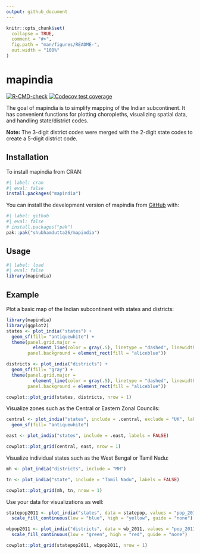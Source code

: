 ```yaml
---
output: github_document
---
```


<!-- README.md is generated from README.Rmd. Please edit that file -->

```r
knitr::opts_chunk$set(
  collapse = TRUE,
  comment = "#>",
  fig.path = "man/figures/README-",
  out.width = "100%"
)
```

# mapindia

<!-- badges: start -->
[![R-CMD-check](https://github.com/shubhamdutta26/mapindia/actions/workflows/R-CMD-check.yaml/badge.svg)](https://github.com/shubhamdutta26/mapindia/actions/workflows/R-CMD-check.yaml)
[![Codecov test coverage](https://codecov.io/gh/shubhamdutta26/mapindia/graph/badge.svg)](https://app.codecov.io/gh/shubhamdutta26/mapindia)
<!-- badges: end -->

The goal of mapindia is to simplify mapping of the Indian subcontinent. It has convenient functions for plotting choropleths, visualizing spatial data, and handling state/district codes.

**Note:** The 3-digit district codes were merged with the 2-digit state codes to create a 5-digit district code.



## Installation

To install mapindia from CRAN:

```r
#| label: cran
#| eval: false
install.packages("mapindia")
```


You can install the development version of mapindia from [GitHub](https://github.com/) with:

```r
#| label: github
#| eval: false
# install.packages("pak")
pak::pak("shubhamdutta26/mapindia")
```
## Usage

``` r
#| label: load
#| eval: false
library(mapindia)
```

## Example

Plot a basic map of the Indian subcontinent with states and districts:

```r
library(mapindia)
library(ggplot2)
states <- plot_india("states") +
  geom_sf(fill= "antiquewhite") +
  theme(panel.grid.major = 
          element_line(color = gray(.5), linetype = "dashed", linewidth = 0.2), 
        panel.background = element_rect(fill = "aliceblue"))

districts <- plot_india("districts") +
  geom_sf(fill= "gray") +
  theme(panel.grid.major = 
          element_line(color = gray(.5), linetype = "dashed", linewidth = 0.2), 
        panel.background = element_rect(fill = "aliceblue"))

cowplot::plot_grid(states, districts, nrow = 1)
```

Visualize zones such as the Central or Eastern Zonal Councils:

```r
central <- plot_india("states", include = .central, exclude = "UK", labels = TRUE) +
  geom_sf(fill= "antiquewhite")

east <- plot_india("states", include = .east, labels = FALSE)

cowplot::plot_grid(central, east, nrow = 1)
```

Visualize individual states such as the West Bengal or Tamil Nadu:

```r
mh <- plot_india("districts", include = "MH")

tn <- plot_india("state", include = "Tamil Nadu", labels = FALSE)

cowplot::plot_grid(mh, tn, nrow = 1)
```

Use your data for visualizations as well:

```r
statepop2011 <- plot_india("states", data = statepop, values = "pop_2011") +
  scale_fill_continuous(low = "blue", high = "yellow", guide = "none")

wbpop2011 <- plot_india("districts", data = wb_2011, values = "pop_2011", include = "WB") +
  scale_fill_continuous(low = "green", high = "red", guide = "none")

cowplot::plot_grid(statepop2011, wbpop2011, nrow = 1)
```
